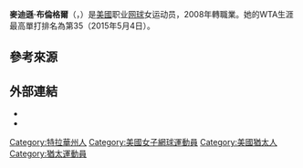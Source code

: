 {{Infobox 网球
|姓名=Madison Brengle
|image= [[File:Madison_Brengle.jpg|250px]]
|国籍={{USA}}
|生年=1990年
|生日={{birth date and age|mf=yes|1990|4|3}}
|出生地={{USA}}[[特拉華州|特拉華州]][[多佛_(特拉華州)|多佛]]
|居住地=[[美國|美國]]
|身高=168
|体重=60
|持拍手=右
|反拍=雙手
|转职业年=2008年
|球拍=
|球衣=
|球鞋=
|单打最高排名=35（2015年5月4日）
|双打最高排名=
|现单打排名=
|现双打排名=
|单打冠军头衔=（WTA）0（ITF）8
|双打冠军头衔=（WTA）0（ITF）6
|职业战绩=
|雙打職業戰績=
|奖金=$1,248,784[[美元|美元]]
|澳网最好成绩=第四輪（2015）
|法网最好成绩=第二輪（2017）
|温网最好成绩=第三輪（2017）
|美网最好成绩=第三輪（2015）
|澳網雙打最好成績=第一輪（2016）
|法網雙打最好成績=第二輪（2016）
|溫網雙打最好成績=第一輪（2015）
|美網雙打最好成績=第一輪（2015）
|大满贯个数=
|奥运会最好成绩=
}}

'''麥迪遜·布倫格爾'''（{{lang-en|'''Madison Brengle'''}}，{{bd|1990年|4月3日|catIdx=Brengle, Madison}}）是[[美國|美國]]职业[[网球|网球]]女运动员，2008年轉職業。她的WTA生涯最高單打排名為第35（2015年5月4日）。

==參考來源==
{{reflist}}

==外部連結==
{{Commonscat|Madison Brengle}}
* {{WTA|16024}}
* {{ITF Profile|id=100044116}}

{{DEFAULTSORT:Brengle, Madison}}

[[Category:特拉華州人|Category:特拉華州人]]
[[Category:美國女子網球運動員|Category:美國女子網球運動員]]
[[Category:美國猶太人|Category:美國猶太人]]
[[Category:猶太運動員|Category:猶太運動員]]